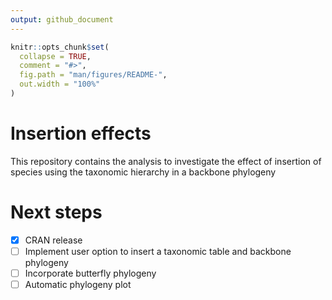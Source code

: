 ```yaml
---
output: github_document
---
```


<!-- README.md is generated from README.Rmd. Please edit that file -->

```r
knitr::opts_chunk$set(
  collapse = TRUE,
  comment = "#>",
  fig.path = "man/figures/README-",
  out.width = "100%"
)
```

# Insertion effects

This repository contains the analysis to investigate the effect of insertion of species using the taxonomic hierarchy in a backbone phylogeny 

# Next steps

- [x] CRAN release
- [ ] Implement user option to insert a taxonomic table and backbone phylogeny
- [ ] Incorporate butterfly phylogeny
- [ ] Automatic phylogeny plot
